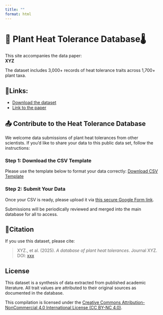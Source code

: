 ```yaml
---
title: ""
format: html
---
```


# 🌱 Plant Heat Tolerance Database🌡️

This site accompanies the data paper:\
**XYZ**

The dataset includes 3,000+ records of heat tolerance traits across 1,700+ plant taxa.\

## 🔗Links:

-   [Download the dataset](data/heat_tolerance_database.csv)
-   [Link to the paper](NA)

## 📤 Contribute to the Heat Tolerance Database

We welcome data submissions of plant heat tolerances from other scientists. If you'd like to share your data to this public data set, follow the instructions:

### Step 1: Download the CSV Template

Please use the template below to format your data correctly: [Download CSV Template](https://drive.google.com/file/d/1x9KkK7Rlx6qkzuW9bgFiQXjEZvzaViPG/view?usp=drive_link)

### Step 2: Submit Your Data

Once your CSV is ready, please upload it via [this secure Google Form link](https://docs.google.com/forms/d/e/1FAIpQLSeO2FrMcVU3YP8t2_Fx0lt6BJ-Qx0gRl0D3lZaumzlpD9Tvmw/viewform?usp=header).

Submissions will be periodically reviewed and merged into the main database for all to access.

## 📜Citation

If you use this dataset, please cite:

> XYZ., et al. (2025). *A database of plant heat tolerances*. Journal XYZ. DOI: [xxx](https://doi.org/...)

## License

This dataset is a synthesis of data extracted from published academic literature. All trait values are attributed to their original sources as documented in the database.

This compilation is licensed under the [Creative Commons Attribution-NonCommercial 4.0 International License (CC BY-NC 4.0)](https://creativecommons.org/licenses/by-nc/4.0/).
